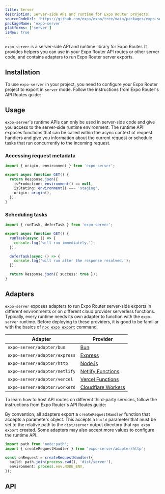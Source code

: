 ```yaml
---
title: Server
description: Server-side API and runtime for Expo Router projects.
sourceCodeUrl: 'https://github.com/expo/expo/tree/main/packages/expo-server'
packageName: 'expo-server'
platforms: ['server']
isNew: true
---
```




`expo-server` is a server-side API and runtime library for Expo Router. It provides helpers you can use in your Expo Router API routes or other server code, and contains adapters to run Expo Router server exports.

## Installation

<APIInstallSection packageName="expo-server" hideBareInstructions />

To use `expo-server` in your project, you need to configure your Expo Router project to export in `server` mode. Follow the instructions from Expo Router's API Routes guide:

<BoxLink
  title="API Routes"
  description="Learn how to create server endpoints with Expo Router."
  href="/router/reference/api-routes"
  Icon={BookOpen02Icon}
/>

## Usage

`expo-server`'s runtime APIs can only be used in server-side code and give you access to the server-side runtime environment. The runtime API exposes functions that can be called within the async context of request handlers and give you information about the current request or schedule tasks that run concurrently to the incoming request.

### Accessing request metadata

```ts
import { origin, environment } from 'expo-server';

export async function GET() {
  return Response.json({
    isProduction: environment() == null,
    isStating: environment() === 'staging',
    origin: origin(),
  });
}
```

### Scheduling tasks

```ts
import { runTask, deferTask } from 'expo-server';

export async function GET() {
  runTask(async () => {
    console.log('will run immediately.');
  });

  deferTask(async () => {
    console.log('will run after the response resolved.');
  });

  return Response.json({ success: true });
}
```

## Adapters

`expo-server` exposes adapters to run Expo Router server-side exports in different environments or on different cloud provider serverless functions. Typically, every runtime needs its own adapter to function with the `expo-server` runtime. Before deploying to these providers, it is good to be familiar with the basics of [`npx expo export`](/more/expo-cli#exporting) command.

| Adapter                       | Provider                                                                 |
| ----------------------------- | ------------------------------------------------------------------------ |
| `expo-server/adapter/bun`     | [Bun](https://bun.com/docs)                                              |
| `expo-server/adapter/express` | [Express](https://expressjs.com/en/5x/api.html)                          |
| `expo-server/adapter/http`    | [Node.js](https://nodejs.org/api/http.html)                              |
| `expo-server/adapter/netlify` | [Netlify Functions](https://docs.netlify.com/build/functions/overview/)  |
| `expo-server/adapter/vercel`  | [Vercel Functions](https://vercel.com/docs/functions)                    |
| `expo-server/adapter/workerd` | [Cloudflare Workers](https://developers.cloudflare.com/pages/functions/) |

To learn how to host API routes on different third-party services, follow the instructions from Expo Router's API Routes guide:

<BoxLink
  title="API Routes"
  description="Learn how to host API Routes on third-party services."
  href="/router/reference/api-routes#hosting-on-third-party-services"
  Icon={BookOpen02Icon}
/>

By convention, all adapters export a `createRequestHandler` function that accepts a parameters object. This accepts
a `build` parameter that must be set to the relative path to the `dist/server` output directory that `npx expo export`
created. Some adapters may also accept more values to configure the runtime API.

```ts
import path from 'node:path';
import { createRequestHandler } from 'expo-server/adapter/http';

const onRequest = createRequestHandler({
  build: path.join(process.cwd(), 'dist/server'),
  environment: process.env.NODE_ENV,
});
```

## API

<APISection packageName="expo-server" />
